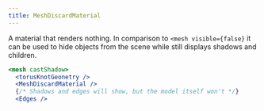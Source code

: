 ```yaml
---
title: MeshDiscardMaterial
---
```


A material that renders nothing. In comparison to `<mesh visible={false}` it can be used to hide objects from the scene while still displays shadows and children.

```jsx
<mesh castShadow>
  <torusKnotGeonetry />
  <MeshDiscardMaterial />
  {/* Shadows and edges will show, but the model itself won't */}
  <Edges />
```
